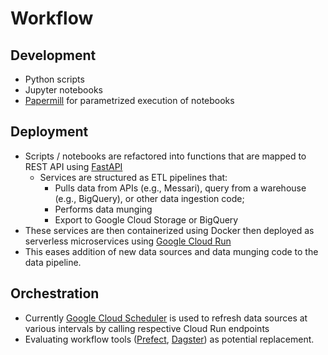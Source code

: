# Workflow

## Development
- Python scripts
- Jupyter notebooks
- [Papermill](https://papermill.readthedocs.io/en/latest/) for parametrized execution of notebooks

## Deployment
- Scripts / notebooks are refactored into functions that are mapped to REST API using [FastAPI](https://fastapi.tiangolo.com/) 
    - Services are structured as ETL pipelines that:
        - Pulls data from APIs (e.g., Messari), query from a warehouse (e.g., BigQuery), or other data ingestion code; 
        - Performs data munging
        - Export to Google Cloud Storage or BigQuery
- These services are then containerized using Docker then deployed as serverless microservices using [Google Cloud Run](https://cloud.google.com/run/)
- This eases addition of new data sources and data munging code to the data pipeline.

## Orchestration
- Currently [Google Cloud Scheduler](https://cloud.google.com/scheduler) is used to refresh data sources at various intervals by calling respective Cloud Run endpoints
- Evaluating workflow tools ([Prefect](https://www.prefect.io/opensource/v2/), [Dagster](https://dagster.io/)) as potential replacement.